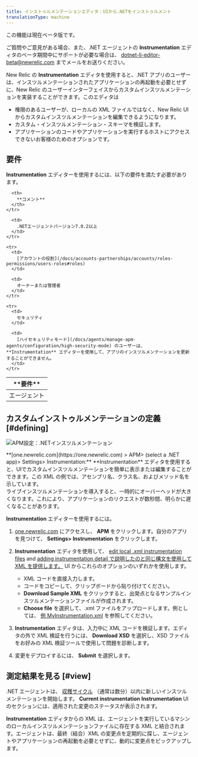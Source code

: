 ```yaml
---
title: インストゥルメンテーションエディタ：UIから.NETをインストゥルメント
translationType: machine
---
```


<Callout title="ベータ版機能">
  この機能は現在ベータ版です。

ご質問やご意見がある場合、また、.NET エージェントの **Instrumentation** エディタのベータ期間中にサポートが必要な場合は、 [dotnet-li-editor-beta@newrelic.com](mailto:dotnet-li-editor-beta@newrelic.com) までメールをお送りください。

</Callout>

New Relic の **Instrumentation** エディタを使用すると、.NET アプリのユーザーは、インスツルメンテーションされたアプリケーションの再起動を必要とせずに、New Relic のユーザーインターフェイスからカスタムインスツルメンテーションを実装することができます。このエディタは

- 権限のあるユーザーが、ローカルの XML ファイルではなく、New Relic UI からカスタムインスツルメンテーションを編集できるようになります。
- カスタム・インスツルメンテーション・スキーマを検証します。
- アプリケーションのコードやアプリケーションを実行するホストにアクセスできないお客様のためのオプションです。

## 要件

**Instrumentation** エディターを使用するには、以下の要件を満たす必要があります。

<table>
  <thead>
    <tr>
      <th width={200}>
        **要件**
      </th>

      <th>
        **コメント**
      </th>
    </tr>

  </thead>

  <tbody>
    <tr>
      <td>
        エージェント
      </td>

      <td>
        .NETエージェントバージョン7.0.2以上
      </td>
    </tr>

    <tr>
      <td>
        [アカウントの役割](/docs/accounts-partnerships/accounts/roles-permissions/users-roles#roles)
      </td>

      <td>
        オーナーまたは管理者
      </td>
    </tr>

    <tr>
      <td>
        セキュリティ
      </td>

      <td>
        [ハイセキュリティモード](/docs/agents/manage-apm-agents/configuration/high-security-mode) のユーザーは、 **Instrumentation** エディターを使用して、アプリのインスツルメンテーションを更新することができません。
      </td>
    </tr>

  </tbody>
</table>

## カスタムインストゥルメンテーションの定義 [#defining]

![APM設定：.NETインスツルメンテーション](src/images/net-instrumentation.png 'APM設定：.NETインスツルメンテーション')

<figcaption>
  **[one.newrelic.com](https://one.newrelic.com) > APM> (select a .NET app)>
  Settings> Instrumentation:** **Instrumentation**
  エディタを使用すると、UIでカスタムインスツルメンテーションを簡単に表示または編集することができます。この
  XML の例では、アセンブリ名、クラス名、およびメソッド名を示しています。
</figcaption>

<Callout variant="important">
  ライブインスツルメンテーションを導入すると、一時的にオーバーヘッドが大きくなります。これにより、アプリケーションのリクエストが数秒間、明らかに遅くなることがあります。
</Callout>

**Instrumentation** エディターを使用するには。

1. [one.newrelic.com](https://one.newrelic.com) にアクセスし、 **APM** をクリックします。自分のアプリを見つけて、 **Settings> Instrumentation** をクリックします。

2. **Instrumentation** エディタを使用して、 [edit local .xml instrumentation files](/docs/agents/net-agent/custom-instrumentation/create-transactions-xml-net) and [adding instrumentation detail で説明したのと同じ構文を使用して XML を提供します。](/docs/agents/net-agent/custom-instrumentation/add-detail-transactions-xml-net) UI からこれらのオプションのいずれかを使用します。

   - XML コードを直接入力します。
   - コードをコピーして、クリップボードから貼り付けてください。
   - **Download Sample XML** をクリックすると、出発点となるサンプルインスツルメンテーションファイルが作成されます。
   - **Choose file** を選択して、.xml ファイルをアップロードします。例としては、 [例 MyInstrumentation.xml](/docs/agents/net-agent/custom-instrumentation/add-detail-transactions-xml-net#sample) を参照してください。

3. **Instrumentation** エディタは、入力中に XML コードを検証します。エディタの外で XML 検証を行うには、 **Download XSD** を選択し、XSD ファイルをお好みの XML 検証ツールで使用して問題を診断します。

4. 変更をデプロイするには、 **Submit** を選択します。

## 測定結果を見る [#view]

.NET エージェントは、 [収穫サイクル](/docs/using-new-relic/welcome-new-relic/getting-started/glossary#harvest-cycle) （通常は数分）以内に新しいインスツルメンテーションを開始します。 **Current instrumentation** **Instrumentation** UI のセクションには、適用された変更のステータスが表示されます。

**Instrumentation** エディタからの XML は、エージェントを実行しているマシンのローカルインスツルメンテーションファイルに存在する XML と結合されます。エージェントは、最終（結合）XML の変更点を定期的に探し、エージェントやアプリケーションの再起動を必要とせずに、動的に変更点をピックアップします。
